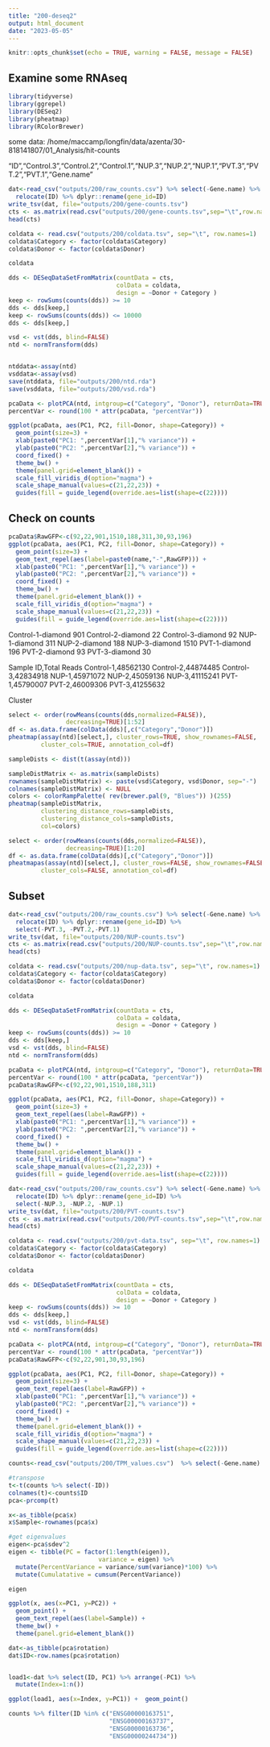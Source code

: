 ```yaml
---
title: "200-deseq2"
output: html_document
date: "2023-05-05"
---
```


```r
knitr::opts_chunk$set(echo = TRUE, warning = FALSE, message = FALSE)
```

## Examine some RNAseq

```r
library(tidyverse)
library(ggrepel)
library(DESeq2)
library(pheatmap)
library(RColorBrewer)

```

some data:
/home/maccamp/longfin/data/azenta/30-818141807/01_Analysis/hit-counts

"ID","Control.3","Control.2","Control.1","NUP.3","NUP.2","NUP.1","PVT.3","PVT.2","PVT.1","Gene.name"



```r
dat<-read_csv("outputs/200/raw_counts.csv") %>% select(-Gene.name) %>%
  relocate(ID) %>% dplyr::rename(gene_id=ID)
write_tsv(dat, file="outputs/200/gene-counts.tsv")
cts <- as.matrix(read.csv("outputs/200/gene-counts.tsv",sep="\t",row.names="gene_id"))
head(cts)
```

```r
coldata <- read.csv("outputs/200/coldata.tsv", sep="\t", row.names=1)
coldata$Category <- factor(coldata$Category)
coldata$Donor <- factor(coldata$Donor)

coldata
```

```r
dds <- DESeqDataSetFromMatrix(countData = cts,
                              colData = coldata,
                              design = ~Donor + Category )
keep <- rowSums(counts(dds)) >= 10
dds <- dds[keep,]
keep <- rowSums(counts(dds)) <= 10000
dds <- dds[keep,]

vsd <- vst(dds, blind=FALSE)
ntd <- normTransform(dds)


ntddata<-assay(ntd)
vsddata<-assay(vsd)
save(ntddata, file="outputs/200/ntd.rda")
save(vsddata, file="outputs/200/vsd.rda")

```

```r
pcaData <- plotPCA(ntd, intgroup=c("Category", "Donor"), returnData=TRUE)
percentVar <- round(100 * attr(pcaData, "percentVar"))

ggplot(pcaData, aes(PC1, PC2, fill=Donor, shape=Category)) +
  geom_point(size=3) +
  xlab(paste0("PC1: ",percentVar[1],"% variance")) +
  ylab(paste0("PC2: ",percentVar[2],"% variance")) + 
  coord_fixed() +
  theme_bw() +
  theme(panel.grid=element_blank()) +
  scale_fill_viridis_d(option="magma") +
  scale_shape_manual(values=c(21,22,23)) +
  guides(fill = guide_legend(override.aes=list(shape=c(22)))) 
```

## Check on counts

```r
pcaData$RawGFP<-c(92,22,901,1510,188,311,30,93,196)
ggplot(pcaData, aes(PC1, PC2, fill=Donor, shape=Category)) +
  geom_point(size=3) +
  geom_text_repel(aes(label=paste0(name,"-",RawGFP))) +
  xlab(paste0("PC1: ",percentVar[1],"% variance")) +
  ylab(paste0("PC2: ",percentVar[2],"% variance")) + 
  coord_fixed() +
  theme_bw() +
  theme(panel.grid=element_blank()) +
  scale_fill_viridis_d(option="magma") +
  scale_shape_manual(values=c(21,22,23)) +
  guides(fill = guide_legend(override.aes=list(shape=c(22)))) 
```

Control-1-diamond
901
Control-2-diamond
22
Control-3-diamond
92
NUP-1-diamond
311
NUP-2-diamond
188
NUP-3-diamond
1510
PVT-1-diamond
196
PVT-2-diamond
93
PVT-3-diamond
30

Sample ID,Total Reads
Control-1,48562130
Control-2,44874485
Control-3,42834918
NUP-1,45971072
NUP-2,45059136
NUP-3,41115241
PVT-1,45790007
PVT-2,46009306
PVT-3,41255632

Cluster
```r
select <- order(rowMeans(counts(dds,normalized=FALSE)),
                decreasing=TRUE)[1:52]
df <- as.data.frame(colData(dds)[,c("Category","Donor")])
pheatmap(assay(ntd)[select,], cluster_rows=TRUE, show_rownames=FALSE,
         cluster_cols=TRUE, annotation_col=df)
```

```r
sampleDists <- dist(t(assay(ntd)))

sampleDistMatrix <- as.matrix(sampleDists)
rownames(sampleDistMatrix) <- paste(vsd$Category, vsd$Donor, sep="-")
colnames(sampleDistMatrix) <- NULL
colors <- colorRampPalette( rev(brewer.pal(9, "Blues")) )(255)
pheatmap(sampleDistMatrix,
         clustering_distance_rows=sampleDists,
         clustering_distance_cols=sampleDists,
         col=colors)
```
```r
select <- order(rowMeans(counts(dds,normalized=FALSE)),
                decreasing=TRUE)[1:20]
df <- as.data.frame(colData(dds)[,c("Category","Donor")])
pheatmapas(assay(ntd)[select,], cluster_rows=FALSE, show_rownames=FALSE,
         cluster_cols=FALSE, annotation_col=df)
```
## Subset


```r
dat<-read_csv("outputs/200/raw_counts.csv") %>% select(-Gene.name) %>%
  relocate(ID) %>% dplyr::rename(gene_id=ID) %>%
  select(-PVT.3, -PVT.2,-PVT.1)
write_tsv(dat, file="outputs/200/NUP-counts.tsv")
cts <- as.matrix(read.csv("outputs/200/NUP-counts.tsv",sep="\t",row.names="gene_id"))
head(cts)
```

```r
coldata <- read.csv("outputs/200/nup-data.tsv", sep="\t", row.names=1)
coldata$Category <- factor(coldata$Category)
coldata$Donor <- factor(coldata$Donor)

coldata
```

```r
dds <- DESeqDataSetFromMatrix(countData = cts,
                              colData = coldata,
                              design = ~Donor + Category )
keep <- rowSums(counts(dds)) >= 10
dds <- dds[keep,]
vsd <- vst(dds, blind=FALSE)
ntd <- normTransform(dds)

```

```r
pcaData <- plotPCA(ntd, intgroup=c("Category", "Donor"), returnData=TRUE)
percentVar <- round(100 * attr(pcaData, "percentVar"))
pcaData$RawGFP<-c(92,22,901,1510,188,311)

ggplot(pcaData, aes(PC1, PC2, fill=Donor, shape=Category)) +
  geom_point(size=3) +
  geom_text_repel(aes(label=RawGFP)) +
  xlab(paste0("PC1: ",percentVar[1],"% variance")) +
  ylab(paste0("PC2: ",percentVar[2],"% variance")) + 
  coord_fixed() +
  theme_bw() +
  theme(panel.grid=element_blank()) +
  scale_fill_viridis_d(option="magma") +
  scale_shape_manual(values=c(21,22,23)) +
  guides(fill = guide_legend(override.aes=list(shape=c(22)))) 
```



```r
dat<-read_csv("outputs/200/raw_counts.csv") %>% select(-Gene.name) %>%
  relocate(ID) %>% dplyr::rename(gene_id=ID) %>%
  select(-NUP.3, -NUP.2, -NUP.1)
write_tsv(dat, file="outputs/200/PVT-counts.tsv")
cts <- as.matrix(read.csv("outputs/200/PVT-counts.tsv",sep="\t",row.names="gene_id"))
head(cts)
```

```r
coldata <- read.csv("outputs/200/pvt-data.tsv", sep="\t", row.names=1)
coldata$Category <- factor(coldata$Category)
coldata$Donor <- factor(coldata$Donor)

coldata
```

```r
dds <- DESeqDataSetFromMatrix(countData = cts,
                              colData = coldata,
                              design = ~Donor + Category )
keep <- rowSums(counts(dds)) >= 10
dds <- dds[keep,]
vsd <- vst(dds, blind=FALSE)
ntd <- normTransform(dds)

```

```r
pcaData <- plotPCA(ntd, intgroup=c("Category", "Donor"), returnData=TRUE)
percentVar <- round(100 * attr(pcaData, "percentVar"))
pcaData$RawGFP<-c(92,22,901,30,93,196)

ggplot(pcaData, aes(PC1, PC2, fill=Donor, shape=Category)) +
  geom_point(size=3) + 
  geom_text_repel(aes(label=RawGFP)) +
  xlab(paste0("PC1: ",percentVar[1],"% variance")) +
  ylab(paste0("PC2: ",percentVar[2],"% variance")) + 
  coord_fixed() +
  theme_bw() +
  theme(panel.grid=element_blank()) +
  scale_fill_viridis_d(option="magma") +
  scale_shape_manual(values=c(21,22,23)) +
  guides(fill = guide_legend(override.aes=list(shape=c(22)))) 
```

```r
counts<-read_csv("outputs/200/TPM_values.csv")  %>% select(-Gene.name)

#transpose
t<-t(counts %>% select(-ID))
colnames(t)<-counts$ID
pca<-prcomp(t)

x<-as_tibble(pca$x)
x$Sample<-rownames(pca$x) 

#get eigenvalues
eigen<-pca$sdev^2
eigen <- tibble(PC = factor(1:length(eigen)), 
                         variance = eigen) %>% 
  mutate(PercentVariance = variance/sum(variance)*100) %>% 
  mutate(Cumulatative = cumsum(PercentVariance))

eigen
```

```r
ggplot(x, aes(x=PC1, y=PC2)) +
  geom_point() +
  geom_text_repel(aes(label=Sample)) +
  theme_bw() +
  theme(panel.grid=element_blank())
```
```r
dat<-as_tibble(pca$rotation)
dat$ID<-row.names(pca$rotation)


load1<-dat %>% select(ID, PC1) %>% arrange(-PC1) %>%
  mutate(Index=1:n())

ggplot(load1, aes(x=Index, y=PC1)) +  geom_point()

```

```r

counts %>% filter(ID %in% c("ENSG00000163751",
                            "ENSG00000163737",
                            "ENSG00000163736",
                            "ENSG00000244734"))
```


